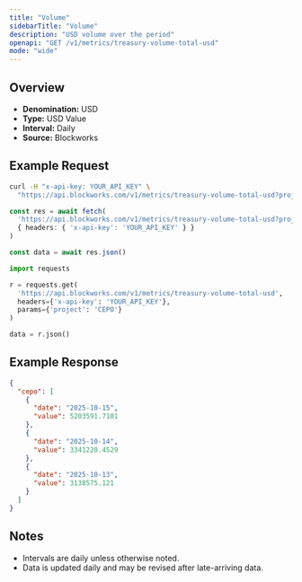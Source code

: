 ```yaml
---
title: "Volume"
sidebarTitle: "Volume"
description: "USD volume over the period"
openapi: "GET /v1/metrics/treasury-volume-total-usd"
mode: "wide"
---
```


## Overview

- **Denomination:** USD
- **Type:** USD Value
- **Interval:** Daily
- **Source:** Blockworks

## Example Request

<CodeGroup>

```bash cURL
curl -H "x-api-key: YOUR_API_KEY" \
  "https://api.blockworks.com/v1/metrics/treasury-volume-total-usd?project=CEPO"
```

```typescript TypeScript
const res = await fetch(
  'https://api.blockworks.com/v1/metrics/treasury-volume-total-usd?project=CEPO',
  { headers: { 'x-api-key': 'YOUR_API_KEY' } }
)

const data = await res.json()
```

```python Python
import requests

r = requests.get(
  'https://api.blockworks.com/v1/metrics/treasury-volume-total-usd',
  headers={'x-api-key': 'YOUR_API_KEY'},
  params={'project': 'CEPO'}
)

data = r.json()
```

</CodeGroup>

## Example Response

```json
{
  "cepo": [
    {
      "date": "2025-10-15",
      "value": 5203591.7101
    },
    {
      "date": "2025-10-14",
      "value": 3341220.4529
    },
    {
      "date": "2025-10-13",
      "value": 3138575.121
    }
  ]
}
```

## Notes
- Intervals are daily unless otherwise noted.
- Data is updated daily and may be revised after late-arriving data.
